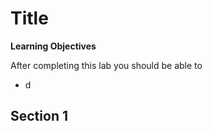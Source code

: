 
# Title




**Learning Objectives**

After completing this lab you should be able to 

* d


## Section 1
